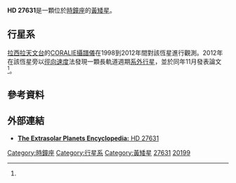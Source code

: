 {{Starbox begin 
| name = HD 27631
}} 
{{Starbox observe 
| epoch=[[J2000.0|J2000.0]]
| constell=[[時鐘座|時鐘座]]
| ra= {{RA|04|19|45.005}}
| dec= {{DEC|-41|57|37}}
| appmag_v=+8.26
}}
{{Starbox character
| class = G3IV
}}
{{Starbox astrometry 
| dist_ly = ?
| dist_pc = 45.5 ± 1.5 
|parallax=22.0 ± 0.7
}}
{{Starbox detail 
| age = 4.4 ± 3.6 × 10<sup>9</sup>
| metal = -0.12 ± 0.05
| mass = 0.94 ± 0.04
| gravity=4.48 ± 0.09
| temperature = 5737 ± 36
| radius=1
| luminosity=0.88
}}
{{Starbox catalog
| names=[[依巴谷衛星|HIP]] 20199}}
{{Starbox reference
| Simbad=HD+27631
| NSTED=HD+27631
| EPE=HD+27631
}}
{{Starbox end}}
'''HD 27631'''是一顆位於[[時鐘座|時鐘座]]的[[黃矮星|黃矮星]]。

==行星系==
[[拉西拉天文台|拉西拉天文台]]的[[CORALIE攝譜儀|CORALIE攝譜儀]]在1998到2012年間對該恆星進行觀測。2012年在該恆星旁以[[徑向速度|徑向速度]]法發現一顆長軌道週期[[系外行星|系外行星]]，並於同年11月發表論文<ref name=coralie/>。

{{OrbitboxPlanet begin
| table_ref = <ref name="exoplaneteu"/>
| period_unit=day
}}
{{OrbitboxPlanet
| exoplanet = [[HD_27631_b|b]]
| semimajor = 3.25 ± 0.07
| eccentricity = 0.12 ± 0.06
| period = 2208 ± 66 
| mass = >1.45 ± 0.14
}} 
{{Orbitbox end}}

==參考資料==
{{Reflist|colwidth=30em|refs=

<ref name="exoplaneteu">{{cite web | url=http://exoplanet.eu/catalog/hd_27631_b/ | title=hd_27631_b | accessdate=2013-03-29 | archive-date=2019-06-09 | archive-url=https://web.archive.org/web/20190609035136/http://exoplanet.eu/catalog/hd_27631_b/ | dead-url=no }}</ref>

<ref name=coralie>{{cite journal
|title=The CORALIE survey for southern extrasolar planets XVII. New and updated long period and massive planets
|arxiv=1211.6444
|authors=Maxime Marmier et al.
|year=2012}}</ref>

}}


==外部連結==
* [http://exoplanet.eu/star.php?st=HD+27631 '''The Extrasolar Planets Encyclopedia:''' HD 27631] {{Wayback|url=http://exoplanet.eu/star.php?st=HD+27631 |date=20120120215025 }}

[[Category:時鐘座|Category:時鐘座]]
[[Category:行星系|Category:行星系]]
[[Category:黃矮星|Category:黃矮星]]
[[Category:HD和HDE天體|27631]]
[[Category:HIP天體|20199]]

{{main-star-stub}}
{{exoplanet-stub}}